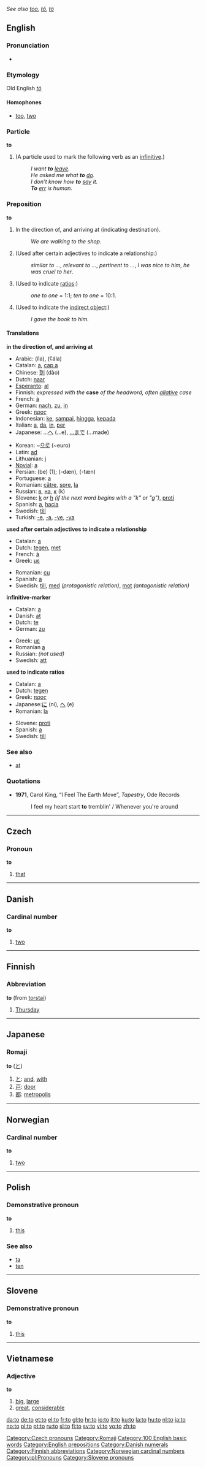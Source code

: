 ''See also [[too]], [[tő]], [[tö]]''
==English==

{{rank      |the|of |and|4|to|in |I|that}}

===Pronunciation===
*{{audio|en-us-to.ogg|Audio (US)}}
===Etymology===
Old English ''[[tō]]''
====Homophones====
*[[too]], [[two]]

===Particle===
'''to'''
# (A particle used to mark the following verb as an [[infinitive]].)
#:''I want '''to''' [[leave]].''
#:''He asked me what '''to''' [[do]].''
#:''I don’t know how '''to''' [[say]] it.''
#:'''''To''' [[err]] is human.''

===Preposition===
'''to'''
# In the direction of, and arriving at (indicating destination).
#: ''We are walking to the shop.''
# (Used after certain adjectives to indicate a relationship:)
#:''similar to ...'', ''relevant to ...'', ''pertinent to ...'', ''I was nice to him'', ''he was cruel to her''.
# (Used to indicate [[ratio]]s:)
#:''one to one'' = 1:1; ''ten to one'' = 10:1.
# (Used to indicate the [[indirect object]]:)
#:''I gave the book to him.''

====Translations====
'''in the direction of, and arriving at'''
{{top}}
*Arabic: {{ARchar|[[الى]]}} (íla), {{ARchar|[[على|عَلى]]}} (ʕála)
*Catalan: [[a]], [[cap a]]
*Chinese: [[到]] (dào)
*Dutch: [[naar]]
*[[Esperanto]]: [[al]]
*Finnish: ''expressed with the'' '''case''' ''of the headword, often [[allative]] case''
*French: [[à]]
*German: [[nach]], [[zu]], [[in]]
*Greek: [[προς]]
*Indonesian: [[ke]], [[sampai]], [[hingga]], [[kepada]]
*Italian: [[a#Italian|a]], [[da]], [[in#italian|in]], [[per#Italian|per]]
*Japanese: ...[[へ]] (...e), [[...まで]] (...made)
{{mid}}
*Korean: ~[[으로]] (~euro)
*Latin: [[ad]]
*Lithuanian: [[į]]
*[[Novial]]: [[a]]
*Persian: {{FAchar|[[به|بِه]]}} (be) (1); {{FAchar|[[دن|دَن]]}} (-dæn), {{FAchar|[[تن|تَن]]}} (-tæn)
*Portuguese: [[a#Portuguese|a]]
*Romanian: [[către]], [[spre]], [[la]]
*Russian: [[в#Russian|в]], [[на#Russian|на]], [[к#Russian|к]] (k)
*Slovene: [[k]] ''or'' [[h]] ''(if the next word begins with a "k" or "g")'', [[proti]]
*Spanish: [[a#Spanish|a]], [[hacia]]
*Swedish: [[till#Swedish|till]]
*Turkish: [[-e]], [[-a]], [[-ye]], [[-ya]]
{{bottom}}

'''used after certain adjectives to indicate a relationship'''
{{top}}
*Catalan: [[a]]
*Dutch: [[tegen]], [[met]]
*French: [[à]]
*Greek: [[με]]
{{mid}}
*Romanian: [[cu]]
*Spanish: [[a#Spanish|a]]
*Swedish: [[till]], [[med]] ''(protagonistic relation)'', [[mot]] ''(antagonistic relation)''
{{bottom}}

'''infinitive-marker'''
{{top}}
*Catalan: [[a]]
*Danish: [[at]]
*Dutch: [[te]]
*German: [[zu]]
{{mid}}
*Greek: [[με]]
*Romanian [[a]]
*Russian: ''(not used)''
*Swedish: [[att]]
{{bottom}}

'''used to indicate ratios'''
{{top}}
*Catalan: [[a]]
*Dutch: [[tegen]]
*Greek: [[προς]]
*Japanese:[[に]] (ni), [[へ]] (e)
*Romanian: [[la]]
{{mid}}
*Slovene: [[proti]]
*Spanish: [[a]]
*Swedish: [[till]]
{{bottom}}

===See also===
*[[at]]

===Quotations===
*'''1971''', Carol King, “I Feel The Earth Move”, ''Tapestry'', Ode Records
*:I feel my heart start '''to''' tremblin' / Whenever you're around


----

==Czech==
===Pronoun===
'''to'''

# [[that]]

[[Category:Czech pronouns]]


----

==Danish==

===Cardinal number===
'''to'''
# [[two]]


----

==Finnish==

===Abbreviation===
'''to''' (from [[torstai]])
# [[Thursday]]


----

==Japanese==

===Romaji===
'''to''' ([[と]])
# [[と]]: [[and]], [[with]]
# [[戸]]: [[door]]
# [[都]]: [[metropolis]]

[[Category:Romaji]]


----

==Norwegian==

===Cardinal number===
'''to'''
#[[two]]


----

==Polish==

===Demonstrative pronoun===
'''to'''
# [[this]]

===See also===
*[[ta#Polish|ta]]
*[[ten#Polish|ten]]


----

==Slovene==

===Demonstrative pronoun===
'''to''' {{n}}
# [[this]]


----

==Vietnamese==

===Adjective===
'''to'''
# [[big]], [[large]]
# [[great]], [[considerable]]

[[Category:100 English basic words]]
[[Category:English prepositions]]
[[Category:Danish numerals]]
[[Category:Finnish abbreviations]]
[[Category:Norwegian cardinal numbers]]
[[Category:pl:Pronouns]]
[[Category:Slovene pronouns]]

[[da:to]]
[[de:to]]
[[et:to]]
[[el:to]]
[[fr:to]]
[[gl:to]]
[[hr:to]]
[[io:to]]
[[it:to]]
[[ku:to]]
[[la:to]]
[[hu:to]]
[[nl:to]]
[[ja:to]]
[[no:to]]
[[pl:to]]
[[pt:to]]
[[ru:to]]
[[sl:to]]
[[fi:to]]
[[sv:to]]
[[vi:to]]
[[vo:to]]
[[zh:to]]